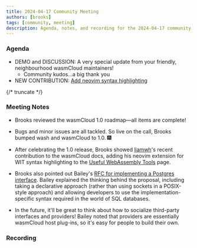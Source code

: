 ```yaml
---
title: 2024-04-17 Community Meeting
authors: [brooks]
tags: [community, meeting]
description: Agenda, notes, and recording for the 2024-04-17 community meeting
---
```



### Agenda

- DEMO and DISCUSSION: A very special update from your friendly, neighbourhood wasmCloud maintainers!
  + Community kudos...a big thank you
- NEW CONTRIBUTION: [Add neovim syntax highlighting](https://github.com/wasmCloud/wasmcloud.com/pull/373)

{/* truncate */}

### Meeting Notes

* Brooks reviewed the wasmCloud 1.0 roadmap&mdash;all items are complete! 

* Bugs and minor issues are all tackled. So live on the call, Brooks bumped wash and wasmCloud to 1.0. :fireworks:

* After celebrating the 1.0 release, Brooks showed [liamwh](https://github.com/liamwh)'s recent contribution to the wasmCloud docs, adding his neovim extension for WIT syntax highlighting to the [Useful WebAssembly Tools](https://wasmcloud.com/docs/ecosystem/useful-webassembly-tools/) page. 

* Brooks also pointed out Bailey's [RFC for implementing a Postgres interface](https://github.com/wasmCloud/wasmCloud/issues/1914). Bailey explained the thinking behind the proposal, including taking a declarative approach (rather than using sockets in a POSIX-style approach) and allowing developers to use the implementation-specific syntax required in the world of SQL databases.

* In the future, it'll be great to think about how to socialize third-party interfaces and providers! Bailey noted that providers are essentially wasmCloud host plug-ins, so it's easy for people to build their own. 

### Recording

<YouTube url="https://www.youtube.com/watch?v=rZ_f8Wl4W6Q" />
